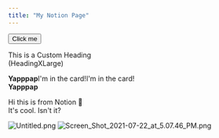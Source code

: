 ```yaml
---
title: "My Notion Page"
---
```

<Button kind="secondary" shape="pill">Click me</Button>


<HeadingXLarge>This is a Custom Heading<br/>(HeadingXLarge)</HeadingXLarge>



<FlexBox><FlexItem><Card><CardBody><strong>Yapppap</strong>I'm in the card!</CardBody></Card><Card><CardBody>I'm in the card!<br/><strong>Yapppap</strong></CardBody></Card></FlexItem></FlexBox>



<ParagraphMedium>Hi this is from Notion 👋<br/>It's cool. Isn't it?<br/></ParagraphMedium>

![Untitled.png](./Untitled.png)
![Screen_Shot_2021-07-22_at_5.07.46_PM.png](./Screen_Shot_2021-07-22_at_5.07.46_PM.png)
